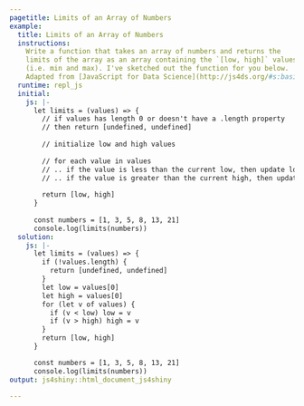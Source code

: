 ```yaml
---
pagetitle: Limits of an Array of Numbers
example:
  title: Limits of an Array of Numbers
  instructions: 
    Write a function that takes an array of numbers and returns the
    limits of the array as an array containing the `[low, high]` values 
    (i.e. min and max). I've sketched out the function for you below.
    Adapted from [JavaScript for Data Science](http://js4ds.org/#s:basics-functions).
  runtime: repl_js
  initial:
    js: |-
      let limits = (values) => {
        // if values has length 0 or doesn't have a .length property
        // then return [undefined, undefined]
        
        // initialize low and high values
        
        // for each value in values
        // .. if the value is less than the current low, then update low
        // .. if the value is greater than the current high, then update high
        
        return [low, high]
      }
      
      const numbers = [1, 3, 5, 8, 13, 21]
      console.log(limits(numbers))
  solution:
    js: |-
      let limits = (values) => {
        if (!values.length) {
          return [undefined, undefined]
        }
        let low = values[0]
        let high = values[0]
        for (let v of values) {
          if (v < low) low = v
          if (v > high) high = v
        }
        return [low, high]
      }

      const numbers = [1, 3, 5, 8, 13, 21]
      console.log(limits(numbers))
output: js4shiny::html_document_js4shiny

---
```


